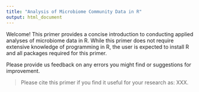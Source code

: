 ```yaml
---
title: "Analysis of Microbiome Community Data in R"
output: html_document
---
```


Welcome! This primer provides a concise introduction to conducting applied analyses of microbiome data in R. 
While this primer does not require extensive knowledge of programming in R, the user is expected to install R and all packages required for this primer. 

Please provide us feedback on any errors you might find or suggestions for improvement. 

> Please cite this primer if you find it useful for your research as: XXX.